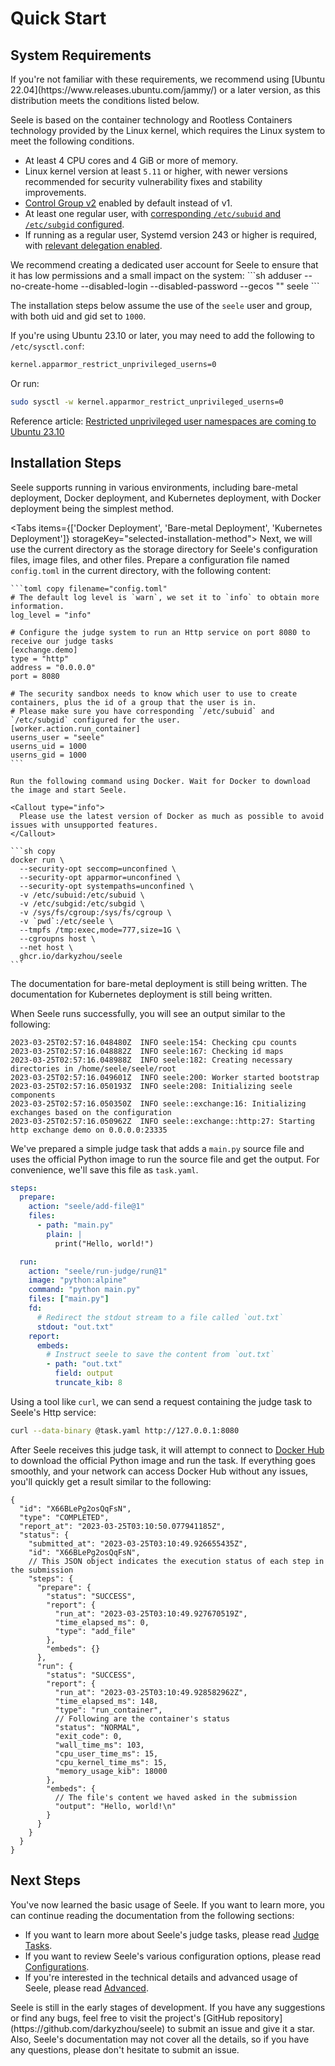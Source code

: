
# Quick Start

## System Requirements

<Callout type="info">
  If you're not familiar with these requirements, we recommend using [Ubuntu
  22.04](https://www.releases.ubuntu.com/jammy/) or a later version, as this
  distribution meets the conditions listed below.
</Callout>

Seele is based on the container technology and Rootless Containers technology provided by the Linux kernel, which requires the Linux system to meet the following conditions.

- At least 4 CPU cores and 4 GiB or more of memory.
- Linux kernel version at least `5.11` or higher, with newer versions recommended for security vulnerability fixes and stability improvements.
- [Control Group v2](https://www.kernel.org/doc/html/latest/admin-guide/cgroup-v2.html) enabled by default instead of v1.
- At least one regular user, with [corresponding `/etc/subuid` and `/etc/subgid` configured](https://rootlesscontaine.rs/getting-started/common/subuid/).
- If running as a regular user, Systemd version 243 or higher is required, with [relevant delegation enabled](https://rootlesscontaine.rs/getting-started/common/cgroup2/#enabling-cpu-cpuset-and-io-delegation).

<Callout type="info">
We recommend creating a dedicated user account for Seele to ensure that it has low permissions and a small impact on the system:
```sh
adduser --no-create-home --disabled-login --disabled-password --gecos "" seele
```

The installation steps below assume the use of the `seele` user and group, with both uid and gid set to `1000`.

</Callout>

<Callout type="warning">

If you're using Ubuntu 23.10 or later, you may need to add the following to `/etc/sysctl.conf`:

```sh
kernel.apparmor_restrict_unprivileged_userns=0
```

Or run:

```sh
sudo sysctl -w kernel.apparmor_restrict_unprivileged_userns=0
```

Reference article: [Restricted unprivileged user namespaces are coming to Ubuntu 23.10](https://ubuntu.com/blog/ubuntu-23-10-restricted-unprivileged-user-namespaces)

</Callout>

## Installation Steps

Seele supports running in various environments, including bare-metal deployment, Docker deployment, and Kubernetes deployment, with Docker deployment being the simplest method.

<Tabs items={['Docker Deployment', 'Bare-metal Deployment', 'Kubernetes Deployment']} storageKey="selected-installation-method">
  <Tab>
    Next, we will use the current directory as the storage directory for Seele's configuration files, image files, and other files. Prepare a configuration file named `config.toml` in the current directory, with the following content:

    ```toml copy filename="config.toml"
    # The default log level is `warn`, we set it to `info` to obtain more information.
    log_level = "info"

    # Configure the judge system to run an Http service on port 8080 to receive our judge tasks
    [exchange.demo]
    type = "http"
    address = "0.0.0.0"
    port = 8080

    # The security sandbox needs to know which user to use to create containers, plus the id of a group that the user is in.
    # Please make sure you have corresponding `/etc/subuid` and `/etc/subgid` configured for the user.
    [worker.action.run_container]
    userns_user = "seele"
    userns_uid = 1000
    userns_gid = 1000
    ```

    Run the following command using Docker. Wait for Docker to download the image and start Seele.

    <Callout type="info">
      Please use the latest version of Docker as much as possible to avoid issues with unsupported features.
    </Callout>

    ```sh copy
    docker run \
      --security-opt seccomp=unconfined \
      --security-opt apparmor=unconfined \
      --security-opt systempaths=unconfined \
      -v /etc/subuid:/etc/subuid \
      -v /etc/subgid:/etc/subgid \
      -v /sys/fs/cgroup:/sys/fs/cgroup \
      -v `pwd`:/etc/seele \
      --tmpfs /tmp:exec,mode=777,size=1G \
      --cgroupns host \
      --net host \
      ghcr.io/darkyzhou/seele
    ```

  </Tab>
  <Tab>
  The documentation for bare-metal deployment is still being written.
  </Tab>
  <Tab>
  The documentation for Kubernetes deployment is still being written.
  </Tab>
</Tabs>

When Seele runs successfully, you will see an output similar to the following:

```log
2023-03-25T02:57:16.048480Z  INFO seele:154: Checking cpu counts
2023-03-25T02:57:16.048882Z  INFO seele:167: Checking id maps
2023-03-25T02:57:16.048988Z  INFO seele:182: Creating necessary directories in /home/seele/seele/root
2023-03-25T02:57:16.049601Z  INFO seele:200: Worker started bootstrap
2023-03-25T02:57:16.050193Z  INFO seele:208: Initializing seele components
2023-03-25T02:57:16.050350Z  INFO seele::exchange:16: Initializing exchanges based on the configuration
2023-03-25T02:57:16.050962Z  INFO seele::exchange::http:27: Starting http exchange demo on 0.0.0.0:23335
```

We've prepared a simple judge task that adds a `main.py` source file and uses the official Python image to run the source file and get the output.
For convenience, we'll save this file as `task.yaml`.

```yaml copy filename="task.yaml"
steps:
  prepare:
    action: "seele/add-file@1"
    files:
      - path: "main.py"
        plain: |
          print("Hello, world!")

  run:
    action: "seele/run-judge/run@1"
    image: "python:alpine"
    command: "python main.py"
    files: ["main.py"]
    fd:
      # Redirect the stdout stream to a file called `out.txt`
      stdout: "out.txt"
    report:
      embeds:
        # Instruct seele to save the content from `out.txt`
        - path: "out.txt"
          field: output
          truncate_kib: 8
```

Using a tool like `curl`, we can send a request containing the judge task to Seele's Http service:

```sh copy
curl --data-binary @task.yaml http://127.0.0.1:8080
```

After Seele receives this judge task, it will attempt to connect to [Docker Hub](https://hub.docker.com) to download the official Python image and run the task.
If everything goes smoothly, and your network can access Docker Hub without any issues, you'll quickly get a result similar to the following:

```jsonc
{
  "id": "X66BLePg2osQqFsN",
  "type": "COMPLETED",
  "report_at": "2023-03-25T03:10:50.077941185Z",
  "status": {
    "submitted_at": "2023-03-25T03:10:49.926655435Z",
    "id": "X66BLePg2osQqFsN",
    // This JSON object indicates the execution status of each step in the submission
    "steps": {
      "prepare": {
        "status": "SUCCESS",
        "report": {
          "run_at": "2023-03-25T03:10:49.927670519Z",
          "time_elapsed_ms": 0,
          "type": "add_file"
        },
        "embeds": {}
      },
      "run": {
        "status": "SUCCESS",
        "report": {
          "run_at": "2023-03-25T03:10:49.928582962Z",
          "time_elapsed_ms": 148,
          "type": "run_container",
          // Following are the container's status
          "status": "NORMAL",
          "exit_code": 0,
          "wall_time_ms": 103,
          "cpu_user_time_ms": 15,
          "cpu_kernel_time_ms": 15,
          "memory_usage_kib": 18000
        },
        "embeds": {
          // The file's content we haved asked in the submission
          "output": "Hello, world!\n"
        }
      }
    }
  }
}
```

## Next Steps

You've now learned the basic usage of Seele. If you want to learn more, you can continue reading the documentation from the following sections:

- If you want to learn more about Seele's judge tasks, please read [Judge Tasks](/tasks/description).
- If you want to review Seele's various configuration options, please read [Configurations](/configurations/file).
- If you're interested in the technical details and advanced usage of Seele, please read [Advanced](/advanced/architecture).

<Callout type="info">
  Seele is still in the early stages of development. If you have any suggestions
  or find any bugs, feel free to visit the project's [GitHub
  repository](https://github.com/darkyzhou/seele) to submit an issue and give it
  a star. Also, Seele's documentation may not cover all the details, so if you
  have any questions, please don't hesitate to submit an issue.
</Callout>
